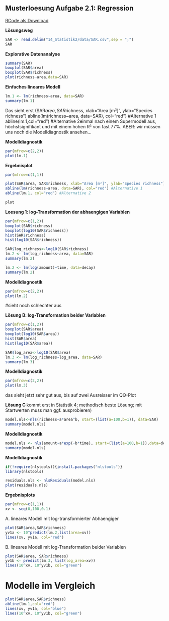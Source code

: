 ## Musterloesung Aufgabe 2.1: Regression

[RCode als Download](14_Statistik2/RFiles/Loesung_2.1_v.04.R)


**Lösungsweg**

```r
SAR <- read.delim("14_Statistik2/data/SAR.csv",sep = ";")
SAR
```


**Explorative Datenanalyse**
```r
summary(SAR)
boxplot(SAR$area)
boxplot(SAR$richness)
plot(richness~area,data=SAR)
```



**Einfaches lineares Modell**
```r
lm.1 <- lm(richness~area, data=SAR)
summary(lm.1)
```
Das sieht erst (SAR$area, SAR$richness, xlab="Area [m²]", ylab="Species richness")
abline(lm(richness~area, data=SAR), col="red") #Alternative 1
abline(lm.1,col="red") #Alternative 2einmal nach einem Supermodell aus, höchstsignifikant und mit einem hohen R² von fast 77%. ABER: wir müssen uns noch die Modelldiagnostik ansehen...

**Modelldiagnostik**
```r
par(mfrow=c(2,2))
plot(lm.1)
```

**Ergebnisplot**
```r
par(mfrow=c(1,1))

plot(SAR$area, SAR$richness, xlab="Area [m²]", ylab="Species richness")
abline(lm(richness~area, data=SAR), col="red") #Alternative 1
abline(lm.1, col="red") #Alternative 2

plot
```


**Loesung 1: log-Transformation der abhaengigen Variablen**
```r
par(mfrow=c(1,2))
boxplot(SAR$richness)
boxplot(log10(SAR$richness))
hist(SAR$richness)
hist(log10(SAR$richness))

SAR$log_richness<-log10(SAR$richness)
lm.2 <- lm(log_richness~area, data=SAR)
summary(lm.2)
```


```r
lm.2 <- lm(log(amount)~time, data=decay)
summary(lm.2)
```


**Modelldiagnostik**
```r
par(mfrow=c(2,2))
plot(lm.2)
```

#sieht noch schlechter aus


**Lösung B: log-Transformation beider Variablen**

```r
par(mfrow=c(1,2))
boxplot(SAR$area)
boxplot(log10(SAR$area))
hist(SAR$area)
hist(log10(SAR$area))

SAR$log_area<-log10(SAR$area)
lm.3 <- lm(log_richness~log_area, data=SAR)
summary(lm.3)
```


**Modelldiagnostik**
```r
par(mfrow=c(2,2))
plot(lm.3)
```

das sieht jetzt sehr gut aus, bis auf zwei Ausreisser im QQ-Plot


**Lösung C **
kommt erst in Statistik 4; methodisch beste Lösung; mit Startwerten muss man ggf. ausprobieren)

```r
model.nls<-nls(richness~a*area^b, start=(list(a=100,b=1)), data=SAR)
summary(model.nls)
```


**Modelldiagnostik**
```r
model.nls <- nls(amount~a*exp(-b*time), start=(list(a=100,b=1)),data=decay)
summary(model.nls)
```

**Modelldiagnostik**
```r
if(!require(nlstools)){install.packages("nlstools")}
library(nlstools)

residuals.nls <- nlsResiduals(model.nls)
plot(residuals.nls)
```
**Ergebnisplots**
```r
par(mfrow=c(1,1))
xv <- seq(0,100,0.1)
```

A. lineares Modell mit log-transformierter Abhaengiger
```r
plot(SAR$area,SAR$richness)
yv1a <- 10^predict(lm.2,list(area=xv))
lines(xv, yv1a, col="red")
```

B. lineares Modell mit log-Transformation beider Variablen
```r
plot(SAR$area, SAR$richness)
yv1b <- predict(lm.3, list(log_area=xv))
lines(10^xv, 10^yv1b, col="green")
```


# Modelle im Vergleich
```r
plot(SAR$area,SAR$richness)
abline(lm.1,col="red")
lines(xv, yv1a, col="blue")
lines(10^xv, 10^yv1b, col="green")
```

